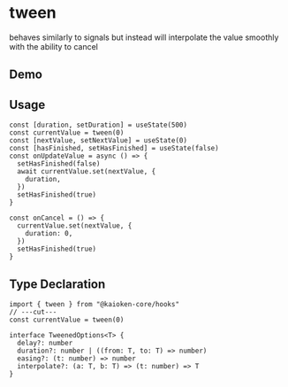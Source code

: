 
# tween

behaves similarly to signals but instead will interpolate the value smoothly with the ability to cancel

## Demo

<UseTweenExample />

## Usage

```tsx
const [duration, setDuration] = useState(500)
const currentValue = tween(0)
const [nextValue, setNextValue] = useState(0)
const [hasFinished, setHasFinished] = useState(false)
const onUpdateValue = async () => {
  setHasFinished(false)
  await currentValue.set(nextValue, {
    duration,
  })
  setHasFinished(true)
}

const onCancel = () => {
  currentValue.set(nextValue, {
    duration: 0,
  })
  setHasFinished(true)
}
```

## Type Declaration

```tsx twoslash
import { tween } from "@kaioken-core/hooks"
// ---cut---
const currentValue = tween(0)

interface TweenedOptions<T> {
  delay?: number
  duration?: number | ((from: T, to: T) => number)
  easing?: (t: number) => number
  interpolate?: (a: T, b: T) => (t: number) => T
}
```
